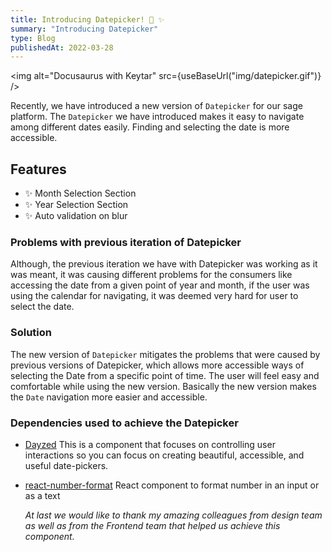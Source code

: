 ```yaml
---
title: Introducing Datepicker! 📅 ✨
summary: "Introducing Datepicker"
type: Blog
publishedAt: 2022-03-28
---
```


<img alt="Docusaurus with Keytar" src={useBaseUrl("img/datepicker.gif")} />

Recently, we have introduced a new version of `Datepicker` for our sage platform. The `Datepicker` we have introduced makes it easy
to navigate among different dates easily. Finding and selecting the date is more accessible.

## Features

- ✨ Month Selection Section
- ✨ Year Selection Section
- ✨ Auto validation on blur

### Problems with previous iteration of Datepicker

Although, the previous iteration we have with Datepicker was working as it was meant,
it was causing different problems for the consumers like accessing the date from a given point of year and month,
if the user was using the calendar for navigating, it was deemed very hard for user to select the date.

### Solution

The new version of `Datepicker` mitigates the problems that were caused by previous versions of Datepicker, which allows
more accessible ways of selecting the Date from a specific point of time. The user will feel easy and comfortable while
using
the new version. Basically the new version makes the `Date` navigation more easier and accessible.

### Dependencies used to achieve the Datepicker

- [Dayzed](https://github.com/deseretdigital/dayzed) This is a component that focuses on controlling user interactions
  so you can focus on creating beautiful, accessible, and useful date-pickers.
- [react-number-format](https://github.com/s-yadav/react-number-format) React component to format number in an input or
  as a text

  _At last we would like to thank my amazing colleagues from design team as well as from the Frontend team that helped us
  achieve this component._

